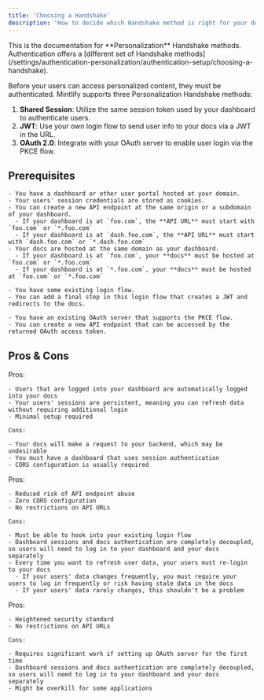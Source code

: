 ```yaml
---
title: 'Choosing a Handshake'
description: 'How to decide which Handshake method is right for your docs'
---
```


<Info>
  This is the documentation for **Personalization** Handshake methods. Authentication offers a [different set of Handshake methods](/settings/authentication-personalization/authentication-setup/choosing-a-handshake).
</Info>

Before your users can access personalized content, they must be authenticated. Mintlify supports three Personalization Handshake methods:

1. **Shared Session**: Utilize the same session token used by your dashboard to authenticate users.
2. **JWT**: Use your own login flow to send user info to your docs via a JWT in the URL.
3. **OAuth 2.0**: Integrate with your OAuth server to enable user login via the PKCE flow.

## Prerequisites

<Tabs>
  <Tab title="Shared Session">

    - You have a dashboard or other user portal hosted at your domain.
    - Your users' session credentials are stored as cookies.
    - You can create a new API endpoint at the same origin or a subdomain of your dashboard.
      - If your dashboard is at `foo.com`, the **API URL** must start with `foo.com` or `*.foo.com`
      - If your dashboard is at `dash.foo.com`, the **API URL** must start with `dash.foo.com` or `*.dash.foo.com`
    - Your docs are hosted at the same domain as your dashboard.
      - If your dashboard is at `foo.com`, your **docs** must be hosted at `foo.com` or `*.foo.com`
      - If your dashboard is at `*.foo.com`, your **docs** must be hosted at `foo.com` or `*.foo.com`
  </Tab>
  <Tab title="JWT">

    - You have some existing login flow.
    - You can add a final step in this login flow that creates a JWT and redirects to the docs.
  </Tab>
  <Tab title="OAuth 2.0">

    - You have an existing OAuth server that supports the PKCE flow.
    - You can create a new API endpoint that can be accessed by the returned OAuth access token.
  </Tab>
</Tabs>

## Pros & Cons

<Tabs>
  <Tab title="Shared Session">
    Pros:

    - Users that are logged into your dashboard are automatically logged into your docs
    - Your users' sessions are persistent, meaning you can refresh data without requiring additional login
    - Minimal setup required

    Cons:

    - Your docs will make a request to your backend, which may be undesirable
    - You must have a dashboard that uses session authentication
    - CORS configuration is usually required
  </Tab>
  <Tab title="JWT">
    Pros:

    - Reduced risk of API endpoint abuse
    - Zero CORS configuration
    - No restrictions on API URLs

    Cons:

    - Must be able to hook into your existing login flow
    - Dashboard sessions and docs authentication are completely decoupled, so users will need to log in to your dashboard and your docs separately
    - Every time you want to refresh user data, your users must re-login to your docs
      - If your users' data changes frequently, you must require your users to log in frequently or risk having stale data in the docs
      - If your users' data rarely changes, this shouldn't be a problem
  </Tab>
  <Tab title="OAuth 2.0">
    Pros:

    - Heightened security standard
    - No restrictions on API URLs

    Cons:

    - Requires significant work if setting up OAuth server for the first time
    - Dashboard sessions and docs authentication are completely decoupled, so users will need to log in to your dashboard and your docs separately
    - Might be overkill for some applications
  </Tab>
</Tabs>